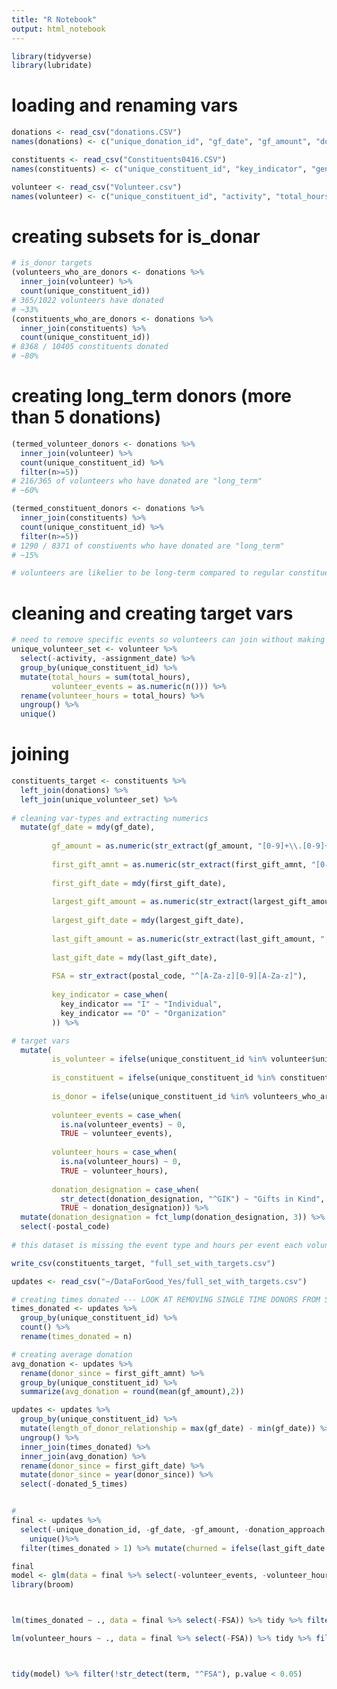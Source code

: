 ```yaml
---
title: "R Notebook"
output: html_notebook
---
```

```r
library(tidyverse)
library(lubridate)
```
# loading and renaming vars
```r
donations <- read_csv("donations.CSV")
names(donations) <- c("unique_donation_id", "gf_date", "gf_amount", "donation_approach", "donation_designation", "gf_type", "unique_constituent_id")

constituents <- read_csv("Constituents0416.CSV")
names(constituents) <- c("unique_constituent_id", "key_indicator", "gender", "postal_code", "first_gift_amnt", "first_gift_date", "last_gift_amount", "last_gift_date", "largest_gift_amount", "largest_gift_date")

volunteer <- read_csv("Volunteer.csv")
names(volunteer) <- c("unique_constituent_id", "activity", "total_hours", "assignment_date")
```

# creating subsets for is_donar
```r
# is_donor targets
(volunteers_who_are_donors <- donations %>%
  inner_join(volunteer) %>%
  count(unique_constituent_id))
# 365/1022 volunteers have donated
# ~33%
(constituents_who_are_donors <- donations %>%
  inner_join(constituents) %>%
  count(unique_constituent_id))
# 8368 / 10405 constituents donated
# ~80%
```

# creating long_term donors (more than 5 donations)
```r
(termed_volunteer_donors <- donations %>%
  inner_join(volunteer) %>%
  count(unique_constituent_id) %>%
  filter(n>=5))
# 216/365 of volunteers who have donated are "long_term"
# ~60%

(termed_constituent_donors <- donations %>%
  inner_join(constituents) %>%
  count(unique_constituent_id) %>%
  filter(n>=5))
# 1290 / 8371 of constiuents who have donated are "long_term"
# ~15%

# volunteers are likelier to be long-term compared to regular constituents
```
# cleaning and creating target vars
```r
# need to remove specific events so volunteers can join without making multiple unique_donation_ids... so I summed up total hours and number of events
unique_volunteer_set <- volunteer %>%
  select(-activity, -assignment_date) %>%
  group_by(unique_constituent_id) %>%
  mutate(total_hours = sum(total_hours),
         volunteer_events = as.numeric(n())) %>%
  rename(volunteer_hours = total_hours) %>%
  ungroup() %>%
  unique()
```

# joining
```r
constituents_target <- constituents %>%
  left_join(donations) %>%
  left_join(unique_volunteer_set) %>%
  
# cleaning var-types and extracting numerics
  mutate(gf_date = mdy(gf_date),
         
         gf_amount = as.numeric(str_extract(gf_amount, "[0-9]+\\.[0-9]+")),
         
         first_gift_amnt = as.numeric(str_extract(first_gift_amnt, "[0-9]+\\.[0-9]+")),
         
         first_gift_date = mdy(first_gift_date),
         
         largest_gift_amount = as.numeric(str_extract(largest_gift_amount, "[0-9]+\\.[0-9]+")),
         
         largest_gift_date = mdy(largest_gift_date),
         
         last_gift_amount = as.numeric(str_extract(last_gift_amount, "[0-9]+\\.[0-9]+")),
         
         last_gift_date = mdy(last_gift_date),
         
         FSA = str_extract(postal_code, "^[A-Za-z][0-9][A-Za-z]"),
         
         key_indicator = case_when(
           key_indicator == "I" ~ "Individual",
           key_indicator == "O" ~ "Organization"
         )) %>%

# target vars
  mutate(
         is_volunteer = ifelse(unique_constituent_id %in% volunteer$unique_constituent_id, 1, 0),
         
         is_constituent = ifelse(unique_constituent_id %in% constituents$unique_constituent_id, 1, 0),
        
         is_donor = ifelse(unique_constituent_id %in% volunteers_who_are_donors$unique_constituent_id | unique_constituent_id %in% constituents_who_are_donors$unique_constituent_id, 1, 0),
    
         volunteer_events = case_when(
           is.na(volunteer_events) ~ 0,
           TRUE ~ volunteer_events),
         
         volunteer_hours = case_when(
           is.na(volunteer_hours) ~ 0,
           TRUE ~ volunteer_hours),
         
         donation_designation = case_when(
           str_detect(donation_designation, "^GIK") ~ "Gifts in Kind",
           TRUE ~ donation_designation)) %>%
  mutate(donation_designation = fct_lump(donation_designation, 3)) %>%
  select(-postal_code)
  
# this dataset is missing the event type and hours per event each volunteer so it can join correctly. it is replaced by total events and total hours.

write_csv(constituents_target, "full_set_with_targets.csv")
```

```r
updates <- read_csv("~/DataForGood_Yes/full_set_with_targets.csv")

# creating times donated --- LOOK AT REMOVING SINGLE TIME DONORS FROM SET
times_donated <- updates %>%
  group_by(unique_constituent_id) %>%
  count() %>%
  rename(times_donated = n)

# creating average donation
avg_donation <- updates %>%
  rename(donor_since = first_gift_amnt) %>%
  group_by(unique_constituent_id) %>%
  summarize(avg_donation = round(mean(gf_amount),2))

updates <- updates %>%
  group_by(unique_constituent_id) %>%
  mutate(length_of_donor_relationship = max(gf_date) - min(gf_date)) %>% 
  ungroup() %>%
  inner_join(times_donated) %>%
  inner_join(avg_donation) %>%
  rename(donor_since = first_gift_date) %>%
  mutate(donor_since = year(donor_since)) %>%
  select(-donated_5_times)


# 
final <- updates %>%
  select(-unique_donation_id, -gf_date, -gf_amount, -donation_approach, -donation_designation, -gf_type, -largest_gift_date, -is_donor, - is_constituent) %>%
    unique()%>%
  filter(times_donated > 1) %>% mutate(churned = ifelse(last_gift_date < as.Date("2018-01-01"), 1, 0)) %>% select(-unique_constituent_id, -last_gift_date)

final
model <- glm(data = final %>% select(-volunteer_events, -volunteer_hours), is_volunteer ~ ., family = "binomial")
library(broom)



lm(times_donated ~ ., data = final %>% select(-FSA)) %>% tidy %>% filter(p.value < 0.05)

lm(volunteer_hours ~ ., data = final %>% select(-FSA)) %>% tidy %>% filter(p.value < 0.05)



tidy(model) %>% filter(!str_detect(term, "^FSA"), p.value < 0.05)

```

